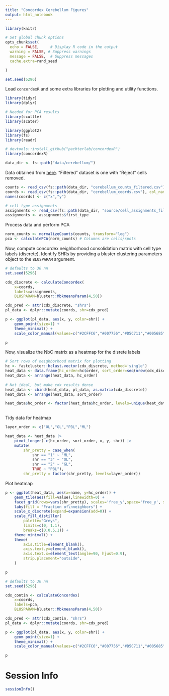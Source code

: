 ```yaml
---
title: "Concordex Cerebellum Figures"
output: html_notebook
---
```

```r
library(knitr)

# Set global chunk options
opts_chunk$set(
  echo = FALSE,     # Display R code in the output
  warning = FALSE, # Suppress warnings
  message = FALSE,  # Suppress messages
  cache.extra=rand_seed

)

set.seed(5296)
```

Load  `concordexR` and some extra libraries for plotting and utility functions. 

```r
library(tidyr)
library(dplyr)

# Needed for PCA results
library(scuttle)
library(scater)

library(ggplot2)
library(fs)
library(readr)

# devtools::install_github("pachterlab/concordexR")
library(concordexR)

data_dir <- fs::path("data/cerebellum/")
```

Data obtained from [here](https://singlecell.broadinstitute.org/single_cell/study/SCP948/robust-decomposition-of-cell-type-mixtures-in-spatial-transcriptomics). "Filtered" dataset is one with "Reject" cells removed.
```r
counts <- read_csv(fs::path(data_dir, "cerebellum_counts_filtered.csv"))
coords <- read_csv(fs::path(data_dir, "cerebellum_coords.csv"), col_names=FALSE)
names(coords) <- c("x","y")

# cell type assignments
assignments <- read_csv(fs::path(data_dir, "source/cell_assignments_filtered.csv"))
assignments <- assignments$first_type
```

Process data and perform PCA
```r
norm_counts <- normalizeCounts(counts, transform="log")
pca <- calculatePCA(norm_counts) # Columns are cells/spots
```

Now, compute concordex neighborhood consolidation matrix with cell type labels (discrete). Identify SHRs by providing a bluster clustering parameters object to the `BLUSPARAM` argument.
```r
# defaults to 30 nn
set.seed(5296)

cdx_discrete <- calculateConcordex(
    x=coords,
    labels=assignments,
    BLUSPARAM=bluster::MbkmeansParam(4,50))

cdx_pred <- attr(cdx_discrete, "shrs")
pl_data <- dplyr::mutate(coords, shr=cdx_pred)
```

```r
p <- ggplot(pl_data, aes(x, y, color=shr)) + 
    geom_point(size=1) + 
    theme_minimal() +
    scale_color_manual(values=c("#2CFFC6","#007756","#D5C711","#005685"))

p
```
Now, visualize the NbC matrix as a heatmap for the disrete labels
```r
# Sort rows of neighborhood matrix for plotting
hc <- fastcluster::hclust.vector(cdx_discrete, method='single')
heat_data <- data.frame(hc_order=hc$order, sort_order=seq(nrow(cdx_discrete)))
heat_data <- arrange(heat_data, hc_order)
                        
# Not ideal, but make cdx results dense
heat_data <- cbind(heat_data, pl_data, as.matrix(cdx_discrete))
heat_data <- arrange(heat_data, sort_order)

heat_data$hc_order <- factor(heat_data$hc_order, levels=unique(heat_data$hc_order))
                        
```

Tidy data for heatmap
```r
layer_order <- c("OL","GL","PBL","ML")

heat_data <- heat_data |>
    pivot_longer(-c(hc_order, sort_order, x, y, shr)) |>
    mutate(
        shr_pretty = case_when(
            shr == "1" ~ "ML",
            shr == "3" ~ "OL",
            shr == "2" ~ "GL",
            TRUE ~ "PBL"),
        shr_pretty = factor(shr_pretty, levels=layer_order))
```

Plot heatmap
```r
p <- ggplot(heat_data, aes(x=name, y=hc_order)) +
    geom_tile(aes(fill=value),linewidth=0) +
    facet_grid(rows=vars(shr_pretty), scales='free_y',space='free_y', switch="y") +
    labs(fill = "Fraction of\nneighbors") +
    scale_x_discrete(expand=expansion(add=0)) +
    scale_fill_distiller(
        palette="Greys",
        limits=c(0, 1.1),
        breaks=c(0,0.5,1)) + 
    theme_minimal() +
    theme(
        axis.title=element_blank(),
        axis.text.y=element_blank(),
        axis.text.x=element_text(angle=90, hjust=0.9),
        strip.placement="outside",
    )

p
```

```r
# defaults to 30 nn
set.seed(5296)

cdx_contin <- calculateConcordex(
    x=coords,
    labels=pca,
    BLUSPARAM=bluster::MbkmeansParam(4,50))

cdx_pred <- attr(cdx_contin, "shrs")
pl_data <- dplyr::mutate(coords, shr=cdx_pred)
```

```r
p <- ggplot(pl_data, aes(x, y, color=shr)) + 
    geom_point(size=1) + 
    theme_minimal() +
    scale_color_manual(values=c("#2CFFC6","#007756","#D5C711","#005685"))

p
```


# Session Info
```r
sessionInfo()
```


